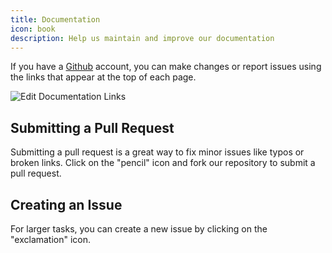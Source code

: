 ```yaml
---
title: Documentation
icon: book
description: Help us maintain and improve our documentation
---
```


If you have a [Github](https://github.com) account, you can make changes or report issues using the links that appear at the top of each page.

<Frame caption="Links to edit a page or open an issue on Github">
  <img src="/images/contribute/documentation/edit-documentation.png" alt="Edit Documentation Links"/>
</Frame>

## Submitting a Pull Request

Submitting a pull request is a great way to fix minor issues like typos or broken links.
Click on the "pencil" icon and fork our repository to submit a pull request.

## Creating an Issue

For larger tasks, you can create a new issue by clicking on the "exclamation" icon.
